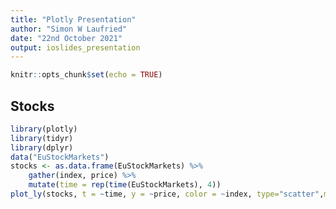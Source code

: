 ```yaml
---
title: "Plotly Presentation"
author: "Simon W Laufried"
date: "22nd October 2021"
output: ioslides_presentation
---
```


```r
knitr::opts_chunk$set(echo = TRUE)
```


## Stocks
```r
library(plotly)
library(tidyr)
library(dplyr)
data("EuStockMarkets")
stocks <- as.data.frame(EuStockMarkets) %>%
    gather(index, price) %>%
    mutate(time = rep(time(EuStockMarkets), 4))
plot_ly(stocks, t = ~time, y = ~price, color = ~index, type="scatter",mode="lines")
```


